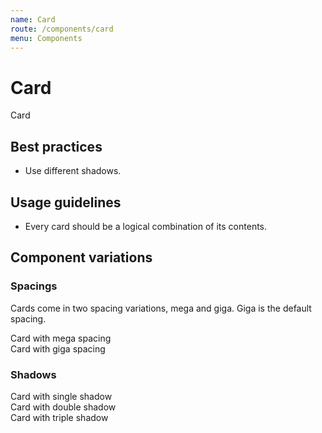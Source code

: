 ```yaml
---
name: Card
route: /components/card
menu: Components
---
```



# Card

<Playground>
  <Card>Card</Card>
</Playground>

## Best practices

- Use different shadows.

## Usage guidelines

- Every card should be a logical combination of its contents.

## Component variations

### Spacings

Cards come in two spacing variations, mega and giga. Giga
is the default spacing.

<Playground>
  <Fragment>
    <Card spacing={Card.MEGA}>Card with mega spacing</Card>
    <br />
    <Card spacing={Card.GIGA}>Card with giga spacing</Card>
  </Fragment>
</Playground>

### Shadows

<Playground>
  <Fragment>
    <Card shadow={Card.SINGLE}>Card with single shadow</Card>
    <br />
    <Card shadow={Card.DOUBLE}>Card with double shadow</Card>
    <br />
    <Card shadow={Card.TRIPLE}>Card with triple shadow</Card>
    <br />
  </Fragment>
</Playground>

